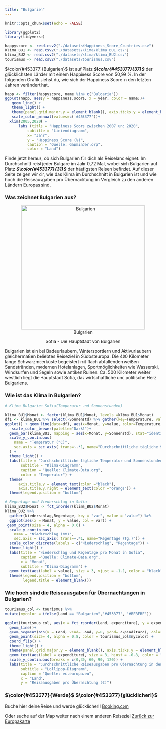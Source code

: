 ```yaml
---
title: "Bulgarien"
---
```


```r
knitr::opts_chunk$set(echo = FALSE)

library(ggplot2)
library(tidyverse)

happyscore <- read.csv2("./datasets/Happiness_Score_Countries.csv")
klima_BU1 <- read.csv2("./datasets/klima/klima_BU1.csv")
klima_BU2 <- read.csv2("./datasets/klima/klima_BU2.csv")
tourismus <- read.csv2("./datasets/tourismus.csv")

```

$\color{#453377}{Bulgarien}$ ist auf Platz ***$\color{#453377}{37}$*** der glücklichsten Länder mit einem Happiness Score von 50,99 %. In der folgenden Grafik siehst du, wie sich der Happiness Score in den letzten Jahren verändert hat.

```r
happ <- filter(happyscore, name %in% c("Bulgaria"))
ggplot(happ, aes(y = happiness.score, x = year, color = name))+
   geom_line() +
   theme_light() +
   theme(panel.grid.major.y = element_blank(), axis.ticks.y = element_blank(), panel.border = element_blank()) +
   scale_color_manual(values=c('#453377'))+
  xlim(2005,2020) +
      labs (title = "Happiness Score zwischen 2007 und 2020",
          subtitle = "Liniendiagramm",
          x= "Jahr",
          y = "Happiness Score (%)",
          caption = "Quelle: Gapminder.org",
          color = "Land")
```
Finde jetzt heraus, ob sich Bulgarien für dich als Reiseland eignet. Im Durchschnitt reist jeder Bulgare im Jahr 0,72 Mal, wobei sich Bulgarien auf Platz ***$\color{#453377}{31}$*** der häufigsten Reisen befindet. Auf dieser Seite zeigen wir dir, wie das Klima im Durchschnitt in Bulgarien ist und wie hoch die Reiseausgaben pro Übernachtung im Vergleich zu den anderen Ländern Europas sind.  

### Was zeichnet Bulgarien aus? ####

<center>![Bulgarien](https://www.ab-in-den-urlaub.de/magazin/wp-content/uploads/2019/11/1573472558_Luftaufnahme-Sofia.jpg){height=400px" width="400px"}</center>

<center>Sofia - Die Hauptstadt von Bulgarien</center>


Bulgarien ist ein bei Badeurlaubern, Wintersportlern und Aktivurlaubern gleichermaßen beliebtes Reiseziel in Südosteuropa. Die 400 Kilometer lange Schwarzmeerküste begeistert mit flach abfallenden weißen Sandstränden, modernen Hotelanlagen, Sportmöglichkeiten wie Wasserski, Windsurfen und Segeln sowie antiken Ruinen. Ca. 500 Kilometer weiter westlich liegt die Hauptstadt Sofia, das wirtschaftliche und politische Herz Bulgariens.

### Wie ist das Klima in Bulgarien? ####

```r
# Klima Bulgarien Sofia(Temperatur und Sonnenstunden)

klima_BU1$Monat <- factor(klima_BU1$Monat, levels =klima_BU1$Monat)
df1 <- klima_BU1 %>% select(-Sonnenstd) %>% gather(key=Temperature, value=value, -Monat)
ggplot() + geom_line(data=df1, aes(x=Monat, y=value, color=Temperature, group=Temperature), size = 1.2) +
   scale_color_brewer(palette="Dark2")+
  geom_bar(klima_BU1, mapping = aes(x=Monat, y=Sonnenstd), stat="identity", alpha=0.5, fill = "orange") +
  scale_y_continuous(
    name = "Temperatur (°C)",
    sec.axis = sec_axis( trans=~.*1, name="Durchschnittliche tägliche Sonnenstunden (Std.)")
  ) +
  theme_light() + 
  labs(title = "Durchschnittliche tägliche Temperatur und Sonnenstunden in Sofia",
       subtitle = "Klima-Diagramm",
       caption = "Quelle: Climate-Data.org",
       color = "Temperatur") +
  theme(
      axis.title.y = element_text(color ="black"),
      axis.title.y.right = element_text(color ="orange")) +  
  theme(legend.position = "bottom")
```

```r
# Regentage und Niederschlag in Sofia
klima_BU2$Monat <- fct_inorder(klima_BU2$Monat)
klima_BU2 %>% 
  gather(Niederschlag,Regentage, key = "var", value = "value") %>%
  ggplot(aes(x = Monat, y = value, col = var)) + 
 geom_point(size = 4, alpha = 0.6) +  
  scale_y_continuous(
    name = "Niederschlag (mm)",
    sec.axis = sec_axis( trans=~.*1, name="Regentage (Tg.)")) +
  scale_color_discrete(labels = c("Niederschlag", "Regentage")) +
  theme_light() + 
  labs(title = "Niederschlag und Regentage pro Monat in Sofia", 
       caption ="Quelle: Climate-Data.org",
       x = "Monat",
       subtitle = "Klima-Diagramm") + 
  geom_text(aes(label = value), size = 3, vjust = -1.1, color = "black") +
  theme(legend.position = "bottom",
        legend.title = element_blank())
```

### Wie hoch sind die Reiseausgaben für Übernachtungen in Bulgarien? ####

```r

tourismus_col <- tourismus %>% 
mutate(mycolor = ifelse(Land == "Bulgarien",'#453377', '#BFBFBF'))

ggplot(tourismus_col, aes(x = fct_reorder(Land, expenditure), y = expenditure))+
  geom_line()+
  geom_segment(aes(x = Land, xend= Land, y=0, yend= expenditure), color = tourismus_col$mycolor, size = 2) +
  geom_point(size= 4, alpha = 0.8, color = tourismus_col$mycolor) + 
  coord_flip() +
  theme_light() +
  theme(panel.grid.major.y = element_blank(), axis.ticks.y = element_blank(), panel.border = element_blank(), legend.position = "none") +
  geom_text(aes(label = expenditure), size = 3, hjust = -0.8, color = "black")+
  scale_y_continuous(breaks = c(0,30, 60, 90, 120)) +
  labs(title = "Durchschnittliche Reiseausgaben pro Übernachtung in den Ländern Europas",
       subtitle = "Lollipop-Diagramm",
       caption = "Quelle: ec.europa.eu",
       x = "Land",
       y = "Reiseausgaben pro Übernachtung (€)")

```

### $\color{#453377}{Werde}$ $\color{#453377}{glücklicher!}$ ####
Buche hier deine Reise und werde glücklicher!! [Booking.com](https://www.booking.com/country/bg.de.html?aid=1784973;label=affnetawin-index_pub-101248_site-_pname-adgoal%20GmbH%20-%20Content_plc-_ts-at108335_a127447_m14_p143942_t125612_cDE_f608946_clkid-18120_1628961418_1080a5a27828c7d62fd2519c12e23ca1;sid=22dd0bb69f172fd94b3a90773f8f0f59;breadcrumb=searchresults_irene;srpvid=220f798883c4001c&)

Oder suche auf der Map weiter nach einem anderen Reiseziel [Zurück zur Europakarte](Happiness.html)
